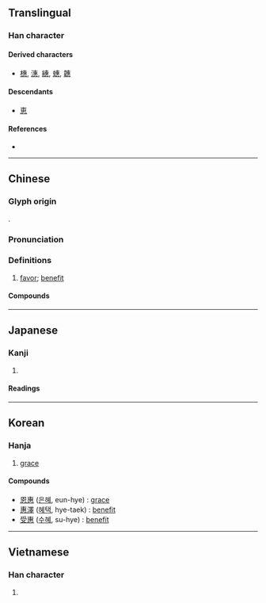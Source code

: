{{also|恵}}
{{character info/new}}
==Translingual==
{{ja-forms|[[恵]]|惠|惠}}

===Han character===
{{Han char|rn=61|rad=心|as=08|sn=12|four=50333|canj=JIP}}

====Derived characters====
* [[橞]], [[潓]], [[繐]], [[蟪]], [[韢]]

====Descendants====
* [[恵]]

====References====
* {{Han ref|kx=0391.190|dkj=10822|dj=0724.050|hdz=42309.100|uh=60E0|ud=24800|bh=B466|bd=46182}}

----

==Chinese==
{{zh-forms}}

===Glyph origin===
{{Han etym}}
{{Han compound|叀|心|t2=heart|ls=ic}}.

===Pronunciation===
{{zh-pron
|m=huì
|m-s=
|c=wai6
|c-t=
|g=
|h=pfs=
|j=
|mb=hṳ̄
|md=
|mn=hūi/xm:hōe
|mn-t=hui6
|w=
|x=
|mc=y
|oc=y
|cat=n
}}

===Definitions===
{{zh-hanzi}}

# [[favor]]; [[benefit]]

====Compounds====
{{zh-der|不夷不惠|不惠|互惠|互惠原則|互惠關稅|仁惠|優惠|優惠待遇|優惠關稅|受惠|口惠|嘉惠|夷惠|好施小惠|好行小惠|察惠|實惠|小恩小惠|小惠|布德施惠|平等互惠|廣惠倉|德惠|恩惠|惠及|惠士奇|惠子|惠子知我|惠存|惠安縣|惠崇|惠州之役|惠帳|惠恤|惠政|惠施|惠施五車|惠棟|惠澤|惠然|惠然肯來|惠特曼|惠綏|惠而不費|惠聲|惠育|惠臨|惠賜|惠贈|惠連|惠鈔|惠鑒|惠陽縣|惠音|惠顧|惠風|惠黠|施惠|晉惠帝|李惠堂|柳下惠|梁惠王|楊惠之|淫惠|渥惠|澆瓜之惠|濟惠|特惠|特惠制度|特惠待遇|特惠關稅|甘棠之惠|福惠雙修|秀外惠中|私恩小惠|聖惠方|見惠|謝惠連|辯惠|銘謝惠顧|駿惠}}

----

==Japanese==
{{ja-kanji forms|恵|惠}}

===Kanji===
{{ja-kanji|grade=|rs=心08|shin=恵}}

# {{defn|lang=ja|sort=心08}}

====Readings====
{{ja-readings
|on=けい, え
|kun=めぐ-む
}}

----

==Korean==

===Hanja===
{{ko-hanja/new|은혜|혜}}

# [[grace]]

====Compounds====
* [[恩惠]] ([[은혜]], eun-hye) : [[grace]]
* [[惠澤]] ([[혜택]], hye-taek) : [[benefit]]
* [[受惠]] ([[수혜]], su-hye) : [[benefit]]
----

==Vietnamese==

===Han character===
{{vi-hantu|[[huệ]]|rs=心08}}

# {{defn|lang=vi|sort=心08}}